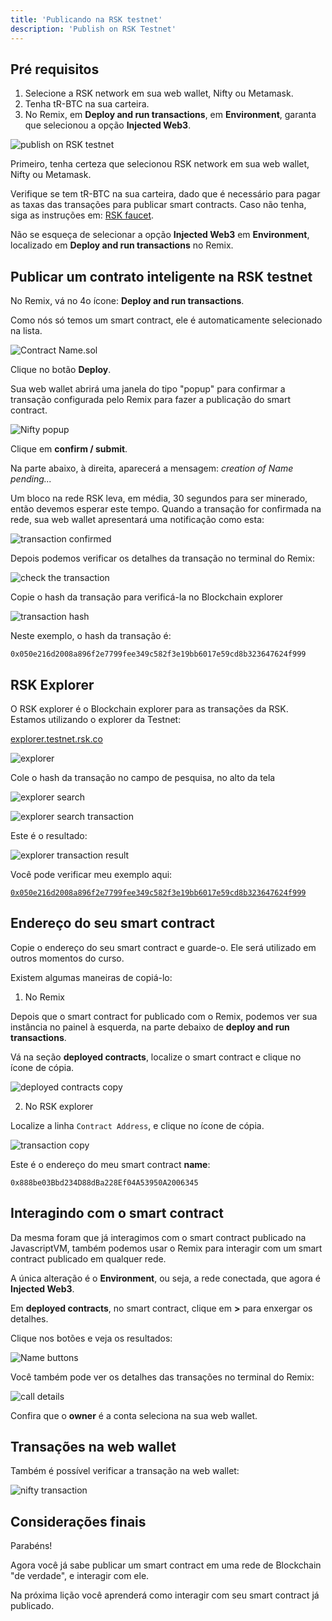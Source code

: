 ---
title: 'Publicando na RSK testnet'
description: 'Publish on RSK Testnet'
---

## Pré requisitos

1. Selecione a RSK network em sua web wallet, Nifty ou Metamask.
2. Tenha tR-BTC na sua carteira.
3. No Remix, em **Deploy and run transactions**,
   em **Environment**, garanta que selecionou a opção **Injected Web3**.

![publish on RSK testnet](/img/courses/dev/02/publish-on-rsk-testnet/image-23.png)

Primeiro, tenha certeza que selecionou RSK network em sua web wallet, Nifty ou Metamask.

Verifique se tem tR-BTC na sua carteira,
dado que é necessário para pagar as taxas das transações para publicar smart contracts.
Caso não tenha, siga as instruções em: [RSK faucet](/courses/dev/01/rsk-faucet).

Não se esqueça de selecionar a opção **Injected Web3** em **Environment**, localizado em **Deploy and run transactions** no Remix.

## Publicar um contrato inteligente na RSK testnet

No Remix, vá no 4o ícone: **Deploy and run transactions**.

Como nós só temos um smart contract, ele é automaticamente selecionado na lista.

![Contract Name.sol](/img/courses/dev/02/publish-on-rsk-testnet/image-24.png)

Clique no botão **Deploy**.

Sua web wallet abrirá uma janela do tipo "popup" para confirmar a transação configurada pelo Remix para fazer a publicação do smart contract.

![Nifty popup](/img/courses/dev/02/publish-on-rsk-testnet/image-25.png)

Clique em **confirm / submit**.

Na parte abaixo, à direita, aparecerá a mensagem: _creation of Name pending..._

Um bloco na rede RSK leva, em média, 30 segundos para ser minerado,
então devemos esperar este tempo.
Quando a transação for confirmada na rede, sua web wallet apresentará uma notificação como esta:

![transaction confirmed](/img/courses/dev/02/publish-on-rsk-testnet/image-27.png)

Depois podemos verificar os detalhes da transação no terminal do Remix:

![check the transaction](/img/courses/dev/02/publish-on-rsk-testnet/image-28.png)

Copie o hash da transação para verificá-la no Blockchain explorer

![transaction hash](/img/courses/dev/02/publish-on-rsk-testnet/image-29.png)

Neste exemplo, o hash da transação é:

```
0x050e216d2008a896f2e7799fee349c582f3e19bb6017e59cd8b323647624f999
```

## RSK Explorer

O RSK explorer é o Blockchain explorer para as transações da RSK.
Estamos utilizando o explorer da Testnet:

[explorer.testnet.rsk.co](https://explorer.testnet.rsk.co/)

![explorer](/img/courses/dev/02/publish-on-rsk-testnet/image-30.png)

Cole o hash da transação no campo de pesquisa, no alto da tela

![explorer search](/img/courses/dev/02/publish-on-rsk-testnet/image-31.png)

![explorer search transaction](/img/courses/dev/02/publish-on-rsk-testnet/image-32.png)

Este é o resultado:

![explorer transaction result](/img/courses/dev/02/publish-on-rsk-testnet/image-33.png)

Você pode verificar meu exemplo aqui:

[`0x050e216d2008a896f2e7799fee349c582f3e19bb6017e59cd8b323647624f999`](https://explorer.testnet.rsk.co/tx/0x050e216d2008a896f2e7799fee349c582f3e19bb6017e59cd8b323647624f999)

## Endereço do seu smart contract

Copie o endereço do seu smart contract e guarde-o.
Ele será utilizado em outros momentos do curso.

Existem algumas maneiras de copiá-lo:

1. No Remix

Depois que o smart contract for publicado com o Remix,
podemos ver sua instância no painel à esquerda,
na parte debaixo de **deploy and run transactions**.

Vá na seção **deployed contracts**, localize o smart contract e clique no ícone de cópia.

![deployed contracts copy](/img/courses/dev/02/publish-on-rsk-testnet/image-34.png)

2. No RSK explorer

Localize a linha `Contract Address`, e clique no ícone de cópia.

![transaction copy](/img/courses/dev/02/publish-on-rsk-testnet/image-35.png)

Este é o endereço do meu smart contract **name**:

```
0x888be03Bbd234D88dBa228Ef04A53950A2006345
```

## Interagindo com o smart contract

Da mesma foram que já interagimos com o smart contract publicado na JavascriptVM,
também podemos usar o Remix para interagir com um smart contract publicado em qualquer rede.

A única alteração é o **Environment**, ou seja, a rede conectada, que agora é **Injected Web3**.

Em **deployed contracts**, no smart contract, clique em **>** para enxergar os detalhes.

Clique nos botões e veja os resultados:

![Name buttons](/img/courses/dev/02/publish-on-rsk-testnet/image-36.png)

Você também pode ver os detalhes das transações no terminal do Remix:

![call details](/img/courses/dev/02/publish-on-rsk-testnet/image-37.png)

Confira que o **owner** é a conta seleciona na sua web wallet.

## Transações na web wallet

Também é possível verificar a transação na web wallet:

![nifty transaction](/img/courses/dev/02/publish-on-rsk-testnet/image-38.png)

## Considerações finais

Parabéns!

Agora você já sabe publicar um smart contract em uma rede de Blockchain "de verdade", e interagir com ele.

Na próxima lição você aprenderá como interagir com seu smart contract já publicado.
